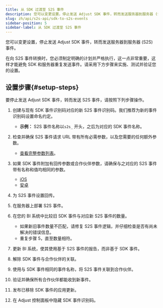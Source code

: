 ```yaml
---
title: 从 SDK 过渡至 S2S 事件
description: 您可以变更设置，停止发送 Adjust SDK 事件，转而发送服务器到服务器 (S2S) 事件。
slug: zh/api/s2s-api/sdk-to-s2s-events
sidebar-position: 5
sidebar-label: 从 SDK 过渡至 S2S 事件
---
```


您可以变更设置，停止发送 Adjust SDK 事件，转而发送服务器到服务器 \(S2S\) 事件。

在向 S2S 事件转换时，您必须制定明确的计划并严格执行，这一点非常重要，这样才能避免 SDK 和服务器重复发送事件。请采用下方步骤来实施、测试并验证您的设置。

## 设置步骤\{\#setup\-steps\}

要停止发送 Adjust SDK 事件，转而发送 S2S 事件，请按照下列步骤操作。

1. 创建与现有 SDK 事件识别码对应的新 S2S 事件识别码。我们推荐为新的事件识别码设置命名约定。

   - **示例：** S2S 事件名称以`s2s_` 开头，之后为对应的 SDK 事件名称。

2. 检查并确保 S2S 事件请求 URL 带有所有必需参数，以及您需要的任何额外参数。

   - [查看完整参数列表](https://help.adjust.com/zh/article/server-to-server-events#required-parameters)。

3. 如果 SDK 事件附加有回传参数或合作伙伴参数，请确保与之对应的 S2S 事件带有名称和值均相同的参数。

   - [iOS](/zh/sdk/ios/features/events#add-callback-parameters)
   - [安卓](/zh/sdk/android/features/events#add-callback-parameters)

4. 为 S2S 事件设置回传。
5. 在服务器上部署 S2S 事件。
6. 在您的 BI 系统中比较旧 SDK 事件与对应新 S2S 事件的数量。

   - 如果新旧事件数量不匹配，请修复 S2S 事件逻辑，并仔细检查是否有尚未解决的错误信息。
   - 重复步骤 5，直至数量相符。

7. 更新 BI 系统，使其使用基于 S2S 事件的报告，而非基于 SDK 事件。
8. 解除 SDK 事件与合作伙伴的关联。
9. 使用与 SDK 事件相同的事件名称，将 S2S 事件关联到合作伙伴。
10.   验证并确保所有合作伙伴都能收到新事件。
11.   发布已移除 SDK 事件的应用更新。
12.   在 Adjust 控制面板中隐藏 SDK 事件识别码。
